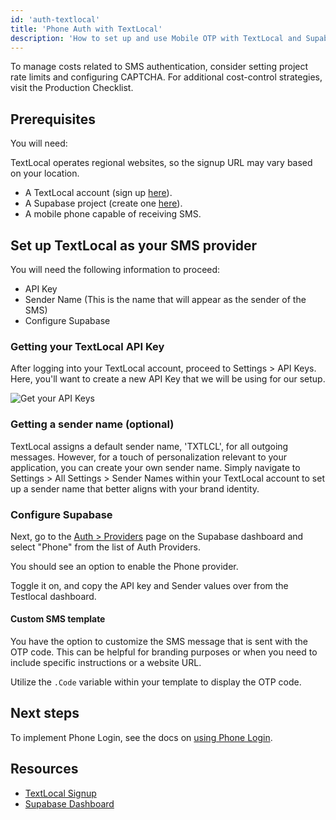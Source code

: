 ```yaml
---
id: 'auth-textlocal'
title: 'Phone Auth with TextLocal'
description: 'How to set up and use Mobile OTP with TextLocal and Supabase.'
---
```


<Admonition type="tip">

To manage costs related to SMS authentication, consider setting project rate limits and configuring CAPTCHA. For additional cost-control strategies, visit the Production Checklist.

</Admonition>

## Prerequisites

You will need:

<Admonition type="note">

TextLocal operates regional websites, so the signup URL may vary based on your location.

</Admonition>

- A TextLocal account (sign up [here](https://www.textlocal.com/signup)).
- A Supabase project (create one [here](https://supabase.com/dashboard)).
- A mobile phone capable of receiving SMS.

## Set up TextLocal as your SMS provider

You will need the following information to proceed:

- API Key
- Sender Name (This is the name that will appear as the sender of the SMS)
- Configure Supabase

### Getting your TextLocal API Key

After logging into your TextLocal account, proceed to Settings > API Keys. Here, you'll want to create a new API Key that we will be using for our setup.

![Get your API Keys](/docs/img/guides/auth-textlocal/2.png)

### Getting a sender name (optional)

TextLocal assigns a default sender name, 'TXTLCL', for all outgoing messages. However, for a touch of personalization relevant to your application, you can create your own sender name. Simply navigate to Settings > All Settings > Sender Names within your TextLocal account to set up a sender name that better aligns with your brand identity.

### Configure Supabase

Next, go to the [Auth > Providers](https://supabase.com/dashboard/project/_/auth/providers) page on the Supabase dashboard and select "Phone" from the list of Auth Providers.

You should see an option to enable the Phone provider.

Toggle it on, and copy the API key and Sender values over from the Testlocal dashboard.

#### Custom SMS template

You have the option to customize the SMS message that is sent with the OTP code. This can be helpful for branding purposes or when you need to include specific instructions or a website URL.

Utilize the `.Code` variable within your template to display the OTP code.

## Next steps

To implement Phone Login, see the docs on [using Phone Login](/docs/guides/auth/phone-login#using-phone-login).

## Resources

- [TextLocal Signup](https://www.textlocal.com/sign-up)
- [Supabase Dashboard](https://supabase.com/dashboard)
